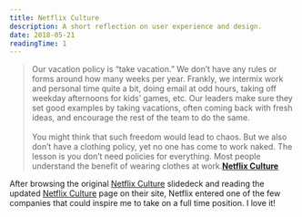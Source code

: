 ```yaml
---
title: Netflix Culture
description: A short reflection on user experience and design.
date: 2018-05-21
readingTime: 1
---
```


>Our vacation policy is “take vacation.” We don’t have any rules or forms around how many weeks per year. Frankly, we intermix work and personal time quite a bit, doing email at odd hours, taking off weekday afternoons for kids’ games, etc. Our leaders make sure they set good examples by taking vacations, often coming back with fresh ideas, and encourage the rest of the team to do the same.<br /><br />You might think that such freedom would lead to chaos. But we also don’t have a clothing policy, yet no one has come to work naked. The lesson is you don’t need policies for everything. Most people understand the benefit of wearing clothes at work.**<a href="https://jobs.netflix.com/culture">Netflix Culture</a>**

After browsing the original <a href="https://www.slideshare.net/reed2001/culture-1798664/2-Netflix_CultureFreedom_Responsibility2">Netflix Culture</a> slidedeck and reading the updated <a href="https://jobs.netflix.com/culture">Netflix Culture</a> page on their site, Netflix entered one of the few companies that could inspire me to take on a full time position. I love it!
